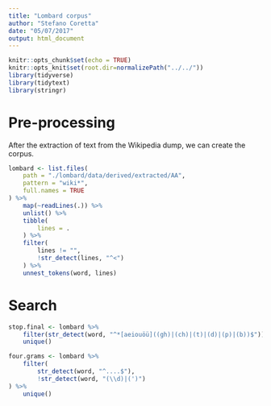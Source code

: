 ```yaml
---
title: "Lombard corpus"
author: "Stefano Coretta"
date: "05/07/2017"
output: html_document
---
```


```r
knitr::opts_chunk$set(echo = TRUE)
knitr::opts_knit$set(root.dir=normalizePath("../../"))
library(tidyverse)
library(tidytext)
library(stringr)
```

# Pre-processing

After the extraction of text from the Wikipedia dump, we can create the corpus.

```r
lombard <- list.files(
    path = "./lombard/data/derived/extracted/AA",
    pattern = "wiki*",
    full.names = TRUE
) %>%
    map(~readLines(.)) %>%
    unlist() %>%
    tibble(
        lines = .
    ) %>%
    filter(
        lines != "",
        !str_detect(lines, "^<")
    ) %>%
    unnest_tokens(word, lines)
```

# Search

```r
stop.final <- lombard %>%
    filter(str_detect(word, "^*[aeiouöü]((gh)|(ch)|(t)|(d)|(p)|(b))$")) %>%
    unique()
```

```r
four.grams <- lombard %>%
    filter(
        str_detect(word, "^....$"),
        !str_detect(word, "(\\d)|(')")
) %>%
    unique()
```

